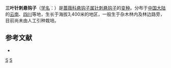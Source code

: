 {{Infraspeciesbox
| genus = Rubus
| species link = 针刺悬钩子
| species = pungens
| varietas = ternatus
| authority = Card., 1914
}}

'''三叶针刺悬钩子'''（[[学名|学名]]：{{lang|la|''Rubus pungens'' var. ''ternatus''}}）是[[蔷薇科|蔷薇科]][[悬钩子属|悬钩子属]][[针刺悬钩子|针刺悬钩子]]的[[变种|变种]]。分布于[[中国大陆|中国大陆]]的[[云南省|云南]]、[[四川省|四川]]等地，生长于海拔3,400米的地区，一般生于杂木林内及林边路旁，目前尚未由人工引种栽培。

== 参考文献 ==
<div class="references-small">
* {{cite web|url=http://www.bioinfo.cn/db05/KmzwSpecies.php?action=view&id=27349|title=三叶针刺悬钩子（变种）|work=《中国高等植物数据库全库》|publisher=中国科学院微生物研究所|author=昆明植物研究所|accessdate=2009-02-21|deadurl=yes|archiveurl=https://web.archive.org/web/20160305010403/http://www.bioinfo.cn/db05/KmzwSpecies.php?action=view&id=27349|archivedate=2016-03-05}}
</div>
{{Taxonbar|from=Q10865528}}

[[Category:悬钩子属|S]]
[[Category:_1914年描述的植物|S]]